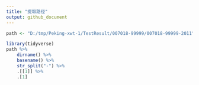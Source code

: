 ```yaml
---
title: "提取路径"
output: github_document
---
```


```r
path <- "D:/tmp/Peking-xwt-1/TestResult/007018-99999/007018-99999-2011"
```

```r
library(tidyverse)
path %>% 
    dirname() %>% 
    basename() %>% 
    str_split("-") %>% 
    .[[1]] %>% 
    .[1]
```

